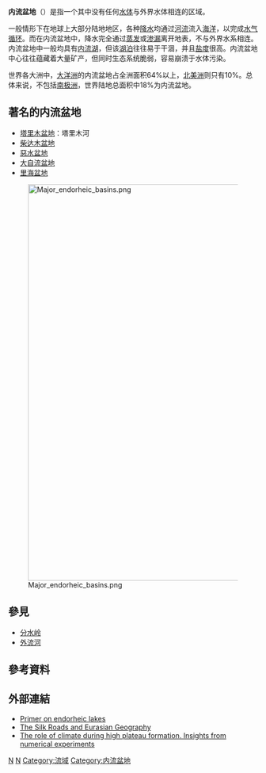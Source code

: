 '''内流盆地'''（{{lang-en|endorheic basin}}）是指一个其中没有任何[[水体|水体]]与外界水体相连的区域。

一般情形下在地球上大部分陆地地区，各种[[降水|降水]]均通过[[河流|河流]]流入[[海洋|海洋]]，以完成[[水气循环|水气循环]]。而在内流盆地中，降水完全通过[[蒸发|蒸发]]或[[渗漏|渗漏]]离开地表，不与外界水系相连。内流盆地中一般均具有[[内流湖|内流湖]]，但该[[湖泊|湖泊]]往往易于干涸，并且[[盐度|盐度]]很高。内流盆地中心往往蕴藏着大量矿产，但同时生态系统脆弱，容易崩溃于水体污染。

世界各大洲中，[[大洋洲|大洋洲]]的内流盆地占全洲面积64%以上，[[北美洲|北美洲]]则只有10%。总体来说，不包括[[南极洲|南极洲]]，世界陆地总面积中18%为内流盆地。

== 著名的内流盆地 ==
* [[塔里木盆地|塔里木盆地]]：塔里木河
* [[柴达木盆地|柴达木盆地]]
* [[惡水盆地|惡水盆地]]
* [[大自流盆地|大自流盆地]]
* [[里海盆地|里海盆地]]

[[File:Major_endorheic_basins.png|800px]]


{{clear}}

==參見==
* [[分水岭|分水岭]]
* [[外流河|外流河]]

==參考資料==
{{reflist}}

==外部連結==
{{wiktionary|endorheic}}
* [http://www.unep.or.jp/ietc/Publications/Short_Series/LakeReservoirs-2/10.asp Primer on endorheic lakes] {{Wayback|url=http://www.unep.or.jp/ietc/Publications/Short_Series/LakeReservoirs-2/10.asp |date=20070927023634 }}
* [http://depts.washington.edu/silkroad/geography/geography.html The Silk Roads and Eurasian Geography] {{Wayback|url=http://depts.washington.edu/silkroad/geography/geography.html |date=20200903003935 }}
* [https://web.archive.org/web/20080509040808/http://www.sciencedirect.com/science?_ob=ArticleURL&_udi=B6V61-4N5TNBS-2&_user=10&_rdoc=1&_fmt=&_orig=search&_sort=d&view=c&_acct=C000050221&_version=1&_urlVersion=0&_userid=10&md5=ba0480557981cd1ca96050abc5fdecb8 The role of climate during high plateau formation. Insights from numerical experiments]

[[Category:水文学|N]]
[[Category:内流湖|N]]
[[Category:流域|Category:流域]]
[[Category:内流盆地|Category:内流盆地]]